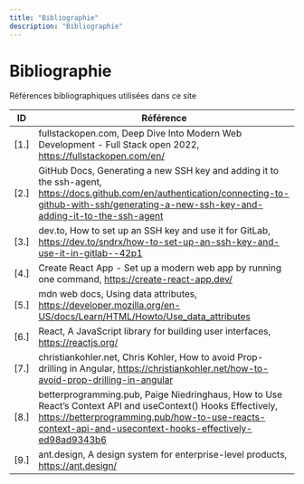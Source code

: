 ```yaml
---
title: "Bibliographie"
description: "Bibliographie"
---
```


# Bibliographie

<figcaption>Références bibliographiques utilisées dans ce site</figcaption>


| ID | Référence
|---|---|
| <a id="r1">[1.]</a>   | fullstackopen.com, Deep Dive Into Modern Web Development - Full Stack open 2022, https://fullstackopen.com/en/ |
| <a id="r2">[2.]</a>   | GitHub Docs, Generating a new SSH key and adding it to the ssh-agent, https://docs.github.com/en/authentication/connecting-to-github-with-ssh/generating-a-new-ssh-key-and-adding-it-to-the-ssh-agent|
| <a id="r3">[3.]</a>   | dev.to, How to set up an SSH key and use it for GitLab, https://dev.to/sndrx/how-to-set-up-an-ssh-key-and-use-it-in-gitlab--42p1 |
| <a id="r4">[4.]</a>   | Create React App - Set up a modern web app by running one command, https://create-react-app.dev/ |
| <a id="r5">[5.]</a>   | mdn web docs, Using data attributes, https://developer.mozilla.org/en-US/docs/Learn/HTML/Howto/Use_data_attributes |
| <a id="r6">[6.]</a>   | React, A JavaScript library for building user interfaces, https://reactjs.org/ |
| <a id="r7">[7.]</a>   | christiankohler.net, Chris Kohler, How to avoid Prop-drilling in Angular, https://christiankohler.net/how-to-avoid-prop-drilling-in-angular |
| <a id="r8">[8.]</a>   | betterprogramming.pub, Paige Niedringhaus, How to Use React’s Context API and useContext() Hooks Effectively, https://betterprogramming.pub/how-to-use-reacts-context-api-and-usecontext-hooks-effectively-ed98ad9343b6 |
| <a id="r9">[9.]</a>   | ant.design, A design system for enterprise-level products, https://ant.design/ |
<!-- > 
| <a id="r10">[10.]</a> |  |
| <a id="r11">[11.]</a> |  |
| <a id="r12">[12.]</a> |  |
| <a id="r13">[13.]</a> |  |
| <a id="r14">[14.]</a> |  |
| <a id="r15">[15.]</a> |  |
| <a id="r16">[16.]</a> |  |
| <a id="r17">[17.]</a> |  |
| <a id="r18">[18.]</a> |  |
| <a id="r19">[19.]</a> |  |
| <a id="r20">[20.]</a> |  |
| <a id="r21">[21.]</a> |  |
| <a id="r22">[22.]</a> |  |
| <a id="r23">[23.]</a> |  |
| <a id="r24">[24.]</a> |  |
| <a id="r25">[25.]</a> |  |
| <a id="r26">[26.]</a> |  |
| <a id="r27">[27.]</a> |  |
| <a id="r28">[28.]</a> |  |
| <a id="r29">[29.]</a> |  |
| <a id="r30">[30.]</a> |  |
| <a id="r31">[31.]</a> |  |
| <a id="r32">[32.]</a> |  |
| <a id="r33">[33.]</a> |  |
| <a id="r34">[34.]</a> |  |
| <a id="r35">[35.]</a> |  |
| <a id="r36">[36.]</a> |  |
| <a id="r37">[37.]</a> |  |
| <a id="r38">[38.]</a> |  |
| <a id="r39">[39.]</a> |  |
| <a id="r40">[40.]</a> |  |
| <a id="r41">[41.]</a> |  |
| <a id="r42">[42.]</a> |  |
| <a id="r43">[43.]</a> |  |
| <a id="r44">[44.]</a> |  |
| <a id="r45">[45.]</a> |  |
| <a id="r46">[46.]</a> |  |
| <a id="r47">[47.]</a> |  |
| <a id="r48">[48.]</a> |  |
| <a id="r49">[49.]</a> |  | 
| <a id="r50">[50.]</a> |  |  -->